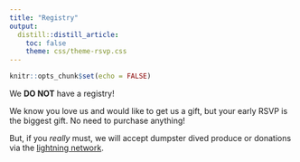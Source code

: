```yaml
---
title: "Registry"
output: 
  distill::distill_article:
    toc: false
    theme: css/theme-rsvp.css
---
```


```r
knitr::opts_chunk$set(echo = FALSE)
```

We **DO NOT** have a registry!

We know you love us and would like to get us a gift, but your early RSVP is the biggest gift.
No need to purchase anything!

But, if you _really_ must, we will accept dumpster dived produce or donations via the [lightning network](https://tippin.me/@dhimmel).
